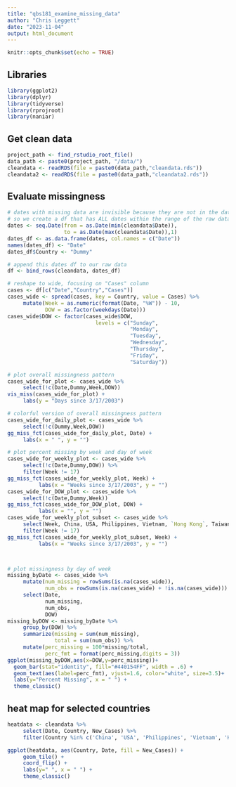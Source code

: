 ```yaml
---
title: "qbs181_examine_missing_data"
author: "Chris Leggett"
date: "2023-11-04"
output: html_document
---
```


```r
knitr::opts_chunk$set(echo = TRUE)
```

## Libraries
```r
library(ggplot2)
library(dplyr)
library(tidyverse)
library(rprojroot)
library(naniar)
```


## Get clean data

```r
project_path <- find_rstudio_root_file()
data_path <- paste0(project_path, "/data/")
cleandata <- readRDS(file = paste0(data_path,"cleandata.rds"))
cleandata2 <- readRDS(file = paste0(data_path,"cleandata2.rds"))
```


## Evaluate missingness

```r

# dates with missing data are invisible because they are not in the dataset
# so we create a df that has ALL dates within the range of the raw data
dates <- seq.Date(from = as.Date(min(cleandata$Date)), 
                  to = as.Date(max(cleandata$Date)),1)
dates_df <- as.data.frame(dates, col.names = c("Date"))
names(dates_df) <- "Date"
dates_df$Country <- "Dummy"

# append this dates df to our raw data
df <- bind_rows(cleandata, dates_df)

# reshape to wide, focusing on "Cases" column
cases <- df[c("Date","Country","Cases")]
cases_wide <- spread(cases, key = Country, value = Cases) %>%
     mutate(Week = as.numeric(format(Date, "%W")) - 10,
            DOW = as.factor(weekdays(Date)))
cases_wide$DOW <- factor(cases_wide$DOW, 
                            levels = c("Sunday",
                                       "Monday",
                                       "Tuesday",
                                       "Wednesday",
                                       "Thursday",
                                       "Friday",
                                       "Saturday"))

# plot overall missingness pattern
cases_wide_for_plot <- cases_wide %>%
     select(!c(Date,Dummy,Week,DOW))
vis_miss(cases_wide_for_plot) + 
     labs(y = "Days since 3/17/2003") 

# colorful version of overall missingness pattern
cases_wide_for_daily_plot <- cases_wide %>%
     select(!c(Dummy,Week,DOW))
gg_miss_fct(cases_wide_for_daily_plot, Date) + 
     labs(x = " ", y = "") 

# plot percent missing by week and day of week
cases_wide_for_weekly_plot <- cases_wide %>%
     select(!c(Date,Dummy,DOW)) %>%
     filter(Week != 17)
gg_miss_fct(cases_wide_for_weekly_plot, Week) +
          labs(x = "Weeks since 3/17/2003", y = "") 
cases_wide_for_DOW_plot <- cases_wide %>%
     select(!c(Date,Dummy,Week)) 
gg_miss_fct(cases_wide_for_DOW_plot, DOW) +
          labs(x = "", y = "") 
cases_wide_for_weekly_plot_subset <- cases_wide %>%
     select(Week, China, USA, Philippines, Vietnam, `Hong Kong`, Taiwan, Singapore, Canada, Germany) %>%
     filter(Week != 17)
gg_miss_fct(cases_wide_for_weekly_plot_subset, Week) +
          labs(x = "Weeks since 3/17/2003", y = "") 



# plot missingness by day of week
missing_byDate <- cases_wide %>%
     mutate(num_missing = rowSums(is.na(cases_wide)),
            num_obs = rowSums(is.na(cases_wide) + !is.na(cases_wide))) %>%
     select(Date, 
            num_missing, 
            num_obs, 
            DOW)
missing_byDOW <- missing_byDate %>%
     group_by(DOW) %>%
     summarize(missing = sum(num_missing),
               total = sum(num_obs)) %>%
     mutate(perc_missing = 100*missing/total,
            perc_fmt = format(perc_missing,digits = 3))
ggplot(missing_byDOW,aes(x=DOW,y=perc_missing))+
  geom_bar(stat="identity", fill="#440154FF", width = .6) +
  geom_text(aes(label=perc_fmt), vjust=1.6, color="white", size=3.5)+
  labs(y="Percent Missing", x = " ") +
  theme_classic()
```


## heat map for selected countries
```r
heatdata <- cleandata %>%
     select(Date, Country, New_Cases) %>%
     filter(Country %in% c('China', 'USA', 'Philippines', 'Vietnam', 'Hong Kong', 'Taiwan', 'Singapore', 'Canada', 'Germany'))

ggplot(heatdata, aes(Country, Date, fill = New_Cases)) +
     geom_tile() +
     coord_flip() +
     labs(y=" ", x = " ") +
     theme_classic()

```


